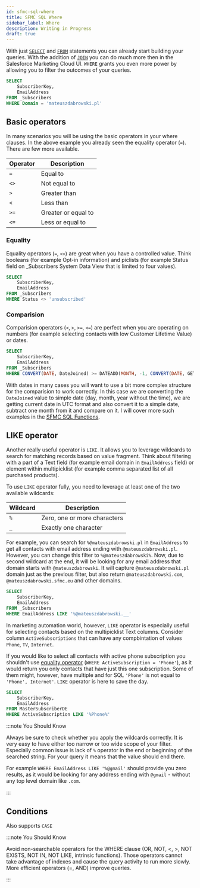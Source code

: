 ```yaml
---
id: sfmc-sql-where
title: SFMC SQL Where
sidebar_label: Where
description: Writing in Progress
draft: true
---
```



<LeadText content='Writing in Progress' />

With just [`SELECT`](sfmc-sql-select) and [`FROM`](sfmc-sql-from) statements you can already start building your queries. With the addition of [`JOIN`](sfmc-sql-join) you can do much more then in the Salesforce Marketing Cloud UI. `WHERE` grants you even more power by allowing you to filter the outcomes of your queries.

```sql {5} title="Aall subscribers from mateuszdabrowski.pl domain"
SELECT
    SubscriberKey,
    EmailAddress
FROM _Subscribers
WHERE Domain = 'mateuszdabrowski.pl'
```

## Basic operators

In many scenarios you will be using the basic operators in your where clauses. In the above example you already seen the equality operator (`=`). There are few more available.

Operator | Description
-- | --
`=` | Equal to
`<>` | Not equal to
`>` | Greater than
`<` | Less than
`>=` | Greater or equal to
`<=` | Less or equal to

### Equality

Equality operators (`=`, `<>`) are great when you have a controlled value. Think booleans (for example Opt-in information) and piclists (for example Status field on _Subscribers System Data View that is limited to four values).

```sql {5} title="All subscribers that are not unsubscribed"
SELECT
    SubscriberKey,
    EmailAddress
FROM _Subscribers
WHERE Status <> 'unsubscribed'
```

### Comparision

Comparision operators (`<`, `>`, `>=`, `<=`) are perfect when you are operating on numbers (for example selecting contacts with low Customer Lifetime Value) or dates.

```sql {5} title="All subscribers that joined within the last month"
SELECT
    SubscriberKey,
    EmailAddress
FROM _Subscribers
WHERE CONVERT(DATE, DateJoined) >= DATEADD(MONTH, -1, CONVERT(DATE, GETUTCDATE()))
```

With dates in many cases you will want to use a bit more complex structure for the comparision to work correctly. In this case we are converting the `DateJoined` value to simple date (day, month, year without the time), we are getting current date in UTC format and also convert it to a simple date, subtract one month from it and compare on it. I will cover more such examples in the [SFMC SQL Functions](sfmc-sql-functions).

## LIKE operator

Another really useful operator is `LIKE`. It allows you to leverage wildcards to search for matching records based on value fragment. Think about filtering with a part of a Text field (for example email domain in `EmailAddress` field) or element within multipicklist (for example comma separated list of all purchased products).

To use `LIKE` operator fully, you need to leverage at least one of the two available wildcards:

Wildcard | Description
-- | --
`%` | Zero, one or more characters
`_` | Exactly one character

For example, you can search for `%@mateuszdabrowski.pl` in `EmailAddress` to get all contacts with email address ending with `@mateuszdabrowski.pl`. However, you can change this filter to `%@mateuszdabrowski%`. Now, due to second wildcard at the end, it will be looking for any email address that domain starts with `@mateuszdabrowski`. It will capture `@mateuszdabrowski.pl` domain just as the previous filter, but also return `@mateuszdabrowski.com`, `@mateuszdabrowski.sfmc.eu` and other domains.

```sql {5} title="All subscribers that have email address ending with @mateuszdabrowski followed by two-character top level domain"
SELECT
    SubscriberKey,
    EmailAddress
FROM _Subscribers
WHERE EmailAddress LIKE '%@mateuszdabrowski.__'
```

In marketing automation world, however, `LIKE` operator is especially useful for selecting contacts based on the multipicklist Text columns. Consider column `ActiveSubscriptions` that can have any compbintation of values `Phone`, `TV`, `Internet`.

If you would like to select all contacts with active phone subscription you shouldn't use [equality operator](#equality) (`WHERE ActiveSubscription = 'Phone'`), as it would return you only contacts that have just this one subscription. Some of them might, however, have multiple and for SQL `'Phone'` is not equal to `'Phone', Internet'`. `LIKE` operator is here to save the day.

```sql {5} title="All subscribers that have at least Phone subscription"
SELECT
    SubscriberKey,
    EmailAddress
FROM MasterSubscriberDE
WHERE ActiveSubscription LIKE '%Phone%'
```

:::note You Should Know

Always be sure to check whether you apply the wildcards correctly. It is very easy to have either too narrow or too wide scope of your filter. Especially common issue is lack of `%` operator in the end or beginning of the searched string. For your query it means that the value should end there.

For example `WHERE EmailAddress LIKE '%@gmail'` should provide you zero results, as it would be looking for any address ending with `@gmail` - without any top level domain like `.com`.

:::

## Conditions

Also supports `CASE`



:::note You Should Know

Avoid non-searchable operators for the WHERE clause (OR, NOT, <, >, NOT EXISTS, NOT IN, NOT LIKE, intrinsic functions). Those operators cannot take advantage of indexes and cause the query activity to run more slowly. More efficient operators (=, AND) improve queries.

:::
